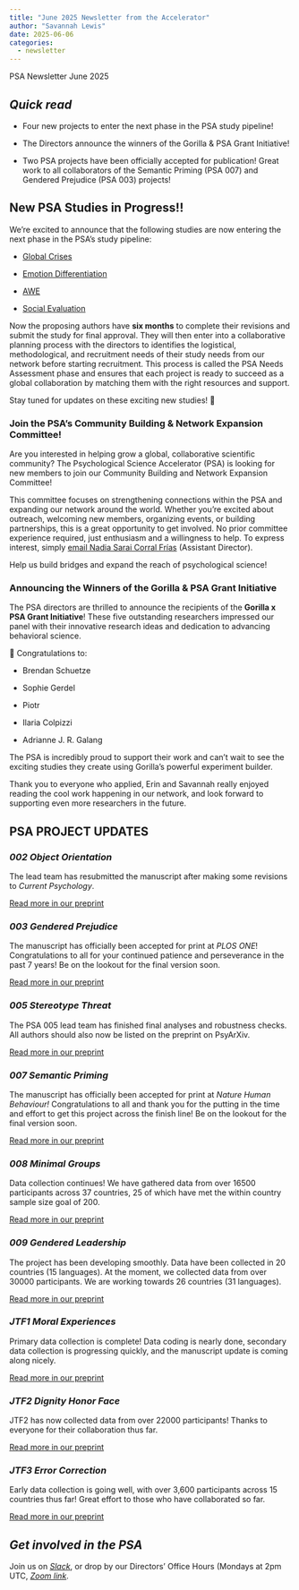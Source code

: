 ```yaml
---
title: "June 2025 Newsletter from the Accelerator"
author: "Savannah Lewis"
date: 2025-06-06
categories:
  - newsletter
---
```


PSA Newsletter June 2025

## *Quick read*

-   Four new projects to enter the next phase in the PSA study pipeline!

-   The Directors announce the winners of the Gorilla & PSA Grant Initiative!

-   Two PSA projects have been officially accepted for publication! Great work to all collaborators of the Semantic Priming (PSA 007) and Gendered Prejudice (PSA 003) projects!

## New PSA Studies in Progress!!

We’re excited to announce that the following studies are now entering the next phase in the PSA’s study pipeline:

-   [Global Crises](https://docs.google.com/document/d/1J5gp5s7xiDj6uLGch4E4n3Mqyi-voPmy/edit?usp=sharing&ouid=103542693559626876995&rtpof=true&sd=true)

-   [Emotion Differentiation](https://docs.google.com/document/d/1XfVPxElTtVSmB3i3AVaPMeZmlJtJ8y4s/edit?usp=sharing&ouid=103542693559626876995&rtpof=true&sd=true)

-   [AWE](https://docs.google.com/document/d/1kjcZB23CSLv83juGdiXQnES6BvJloxlQ/edit?usp=sharing&ouid=103542693559626876995&rtpof=true&sd=true)

-   [Social Evaluation](https://docs.google.com/document/d/1LXkRYa8AkcMA-D396oWn3lvZdJUMoimf/edit?usp=drive_link&ouid=103542693559626876995&rtpof=true&sd=true)

Now the proposing authors have **six months** to complete their revisions and submit the study for final approval. They will then enter into a collaborative planning process with the directors to identifies the logistical, methodological, and recruitment needs of their study needs from our network before starting recruitment. This process is called the PSA Needs Assessment phase and ensures that each project is ready to succeed as a global collaboration by matching them with the right resources and support.

Stay tuned for updates on these exciting new studies! 🚀

### Join the PSA’s Community Building & Network Expansion Committee!

Are you interested in helping grow a global, collaborative scientific community? The Psychological Science Accelerator (PSA) is looking for new members to join our Community Building and Network Expansion Committee!

This committee focuses on strengthening connections within the PSA and expanding our network around the world. Whether you’re excited about outreach, welcoming new members, organizing events, or building partnerships, this is a great opportunity to get involved. No prior committee experience required, just enthusiasm and a willingness to help. To express interest, simply [email Nadia Sarai Corral Frías](nadia.corral@unison.mx) (Assistant Director).

Help us build bridges and expand the reach of psychological science!

### Announcing the Winners of the Gorilla & PSA Grant Initiative

The PSA directors are thrilled to announce the recipients of the **Gorilla x PSA Grant Initiative**! These five outstanding researchers impressed our panel with their innovative research ideas and dedication to advancing behavioral science.

🎉 Congratulations to:

-   Brendan Schuetze

-   Sophie Gerdel

-   Piotr

-   Ilaria Colpizzi

-   Adrianne J. R. Galang

The PSA is incredibly proud to support their work and can’t wait to see the exciting studies they create using Gorilla’s powerful experiment builder.

Thank you to everyone who applied, Erin and Savannah really enjoyed reading the cool work happening in our network, and look forward to supporting even more researchers in the future.

## PSA PROJECT UPDATES

### *002 Object Orientation*

The lead team has resubmitted the manuscript after making some revisions to *Current Psychology*.

[Read more in our preprint](https://osf.io/preprints/osf/2qf6w_v1)

### *003 Gendered Prejudice*

The manuscript has officially been accepted for print at *PLOS ONE*! Congratulations to all for your continued patience and perseverance in the past 7 years! Be on the lookout for the final version soon.

[Read more in our preprint](https://osf.io/preprints/psyarxiv/nkbjc_v1)

### *005 Stereotype Threat*

The PSA 005 lead team has finished final analyses and robustness checks. All authors should also now be listed on the preprint on PsyArXiv.

[Read more in our preprint](https://osf.io/preprints/psyarxiv/6hju9_v1)

### *007 Semantic Priming*

The manuscript has officially been accepted for print at *Nature Human Behaviour!* Congratulations to all and thank you for the putting in the time and effort to get this project across the finish line! Be on the lookout for the final version soon.

[Read more in our preprint](https://osf.io/preprints/osf/q4fjy_v3)

### *008 Minimal Groups*

Data collection continues! We have gathered data from over 16500 participants across 37 countries, 25 of which have met the within country sample size goal of 200.

[Read more in our preprint](https://osf.io/preprints/psyarxiv/5gpr4_v1)

### *009 Gendered Leadership*

The project has been developing smoothly. Data have been collected in 20 countries (15 languages). At the moment, we collected data from over 30000 participants. We are working towards 26 countries (31 languages).

[Read more in our preprint](https://osf.io/preprints/psyarxiv/xjkcv_v1)

### *JTF1 Moral Experiences*

Primary data collection is complete! Data coding is nearly done, secondary data collection is progressing quickly, and the manuscript update is coming along nicely.

[Read more in our preprint](https://doi.org/10.31234/osf.io/jktnv_v1)

### *JTF2 Dignity Honor Face*

JTF2 has now collected data from over 22000 participants! Thanks to everyone for their collaboration thus far.

[Read more in our preprint](http://doi.org/10.31234/osf.io/9hb8k)

### *JTF3 Error Correction*

Early data collection is going well, with over 3,600 participants across 15 countries thus far! Great effort to those who have collaborated so far.

[Read more in our preprint](https://osf.io/preprints/psyarxiv/wegc5_v1)

## *Get involved in the PSA*

Join us on [*Slack*](https://join.slack.com/t/psych-sci-accelerator/shared_invite/zt-2xanhh3n8-1IPQMNi6BEvRbOEgCTvDUw), or drop by our Directors' Office Hours (Mondays at 2pm UTC, [*Zoom link*](https://ua-edu.zoom.us/my/slewis20).
